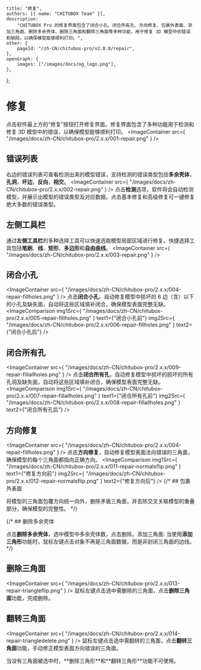 	title: "修复",
	authors: [{ name: "CHITUBOX Team" }],
	description:
		"CHITUBOX Pro 的修复界面包含了闭合小孔、闭合所有孔、方向修复、包裹外表面、添加三角面、删除多余壳体、删除三角面和翻转三角面等多种功能，用于修复 3D 模型中的错误和缺陷，以确保模型能够顺利打印。",
	other: {
		pageId: "/zh-CN/chitubox-pro/v2.0.0/repair",
	},
	openGraph: {
		images: ["/images/docs/og_logo.png"],
	},
};

# 修复

点击软件最上方的“修复”按钮打开修复界面。修复界面包含了多种功能用于检测和修复 3D 模型中的错误，以确保模型能够顺利打印。
<ImageContainer
        src={
                "/images/docs/zh-CN/chitubox-pro/2.x.x/001-repair.png"
        }
/>
## 错误列表

右边的错误列表可查看检测出来的模型错误，支持检测的错误类型包括**多余壳体**，**孔洞**，**坏边**，**反向**，**相交**。
<ImageContainer
        src={
                "/images/docs/zh-CN/chitubox-pro/2.x.x/002-repair.png"
        }
/>
点击**检测**选项，软件将会自动检测模型，并展示出模型的错误类型及对应数据。点击基本修复和高级修复可一键修复绝大多数的错误类型。

## 左侧工具栏

通过**左侧工具栏**的多种选择工具可以快速选取模型局部区域进行修复。快捷选择工具包括**笔刷**、**线**、**矩形**、**多边形**和**自由曲线**。
<ImageContainer
        src={
                "/images/docs/zh-CN/chitubox-pro/2.x.x/003-repair.png"
        }
/>
## 闭合小孔
<ImageContainer
        src={
                "/images/docs/zh-CN/chitubox-pro/2.x.x/004-repair-fillholes.png"
        }
/>
点击**闭合小孔**，自动修复模型中损坏的 6 边（含）以下的小孔及缺失面，自动将这些区域填补闭合，确保模型表面完整无缺。
<ImageComparison
	img1Src={
		"/images/docs/zh-CN/chitubox-pro/2.x.x/005-repair-fillholes.png"
	}
	text1={"闭合小孔前"}
	img2Src={
		"/images/docs/zh-CN/chitubox-pro/2.x.x/006-repair-fillholes.png"
	}
	text2={"闭合小孔后"}
/>

## 闭合所有孔
<ImageContainer
        src={
                "/images/docs/zh-CN/chitubox-pro/2.x.x/009-repair-fillallholes.png"
        }
/>
点击**闭合所有孔**，自动修复模型中损坏的损坏的所有孔洞及缺失面，自动将这些区域填补闭合，确保模型表面完整无缺。
<ImageComparison
	img1Src={
		"/images/docs/zh-CN/chitubox-pro/2.x.x/007-repair-fillallholes.png"
	}
	text1={"闭合所有孔前"}
	img2Src={
		"/images/docs/zh-CN/chitubox-pro/2.x.x/008-repair-fillallholes.png"
	}
	text2={"闭合所有孔后"}
/>

## 方向修复
<ImageContainer
        src={
                "/images/docs/zh-CN/chitubox-pro/2.x.x/004-repair-fillholes.png"
        }
/>
点击**方向修复**，自动修复模型表面法向错误的三角面，确保模型的每个三角面都指向正确方向。
<ImageComparison
	img1Src={
		"/images/docs/zh-CN/chitubox-pro/2.x.x/011-repair-normalsflip.png"
	}
	text1={"修复方向前"}
	img2Src={
		"/images/docs/zh-CN/chitubox-pro/2.x.x/012-repair-normalsflip.png"
	}
	text2={"修复方向后"}
/>
{/* ## 包裹外表面

将模型的三角面包覆方向统一向外，删除矛盾三角面，并去除交叉关联模型的重叠部分，确保模型的完整性。 */}

{/* ## 删除多余壳体

点击**删除多余壳体**，选中模型中多余壳体数，点击删除。添加三角面: 当使用**添加三角形**功能时，鼠标左键点击对象不再是三角面数据，而是非封闭三角面的边线。 */}

## 删除三角面
<ImageContainer
        src={
                "/images/docs/zh-CN/chitubox-pro/2.x.x/013-repair-triangleflip.png"
        }
/>
鼠标左键点击选中需删除的三角面，点击**删除三角面**功能，完成删除。

## 翻转三角面
<ImageContainer
        src={
                "/images/docs/zh-CN/chitubox-pro/2.x.x/014-repair-triangledelete.png"
        }
/>
鼠标左键点击选中需翻转的三角面，点击**翻转三角面**功能，手动修正模型表面方向错误的三角面。

<Admonition type="note" title="注意">
	当没有三角面被选中时，**删除三角形**和**翻转三角形**功能不可使用。
</Admonition>
